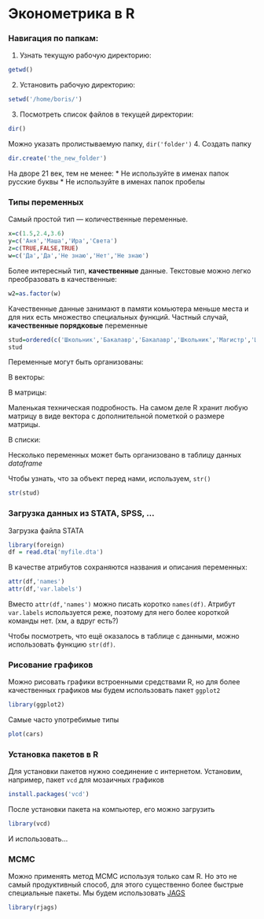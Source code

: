 Эконометрика в R
========================================================


### Навигация по папкам:

1. Узнать текущую рабочую директорию:
```r
getwd()
```
2. Установить рабочую директорию:
```r
setwd('/home/boris/')
```
3. Посмотреть список файлов в текущей директории:
```r
dir()
```
Можно указать пролистываемую папку, `dir('folder')`
4. Создать папку
```r
dir.create('the_new_folder')
```


На дворе 21 век, тем не менее:
* Не используйте в именах папок русские буквы
* Не используйте в именах папок пробелы


### Типы переменных

Самый простой тип --- количественные переменные.

```r
x=c(1.5,2.4,3.6) 
y=c('Аня','Маша','Ира','Света') 
z=c(TRUE,FALSE,TRUE) 
w=c('Да','Да','Не знаю','Нет','Не знаю') 
```

Более интересный тип, **качественные** данные. Текстовые можно легко преобразовать в качественные:
```r
w2=as.factor(w)
```

Качественные данные занимают в памяти комьютера меньше места и для них есть множество специальных функций. Частный случай, **качественные порядковые** переменные
```r
stud=ordered(c('Школьник','Бакалавр','Бакалавр','Школьник','Магистр','Школьник','Магистр','Бакалавр'),levels=c('Школьник','Бакалавр','Магистр'))
stud
```

Переменные могут быть организованы:

В векторы:


В матрицы:


Маленькая техническая подробность. На самом деле R хранит любую матрицу в виде вектора с дополнительной пометкой о размере матрицы.

В списки:


Несколько переменных может быть организовано в таблицу данных *dataframe*



Чтобы узнать, что за объект перед нами, используем, `str()`
```r
str(stud)
```

### Загрузка данных из STATA, SPSS, ...

Загрузка файла STATA
```r
library(foreign)
df = read.dta('myfile.dta')
```

В качестве атрибутов сохраняются названия и описания переменных:
```r
attr(df,'names')
attr(df,'var.labels')
```

Вместо `attr(df,'names')` можно писать коротко `names(df)`. Атрибут `var.labels` используется реже, поэтому для него более короткой команды нет. (хм, а вдруг есть?)  

Чтобы посмотреть, что ещё оказалось в таблице с данными, можно использовать функцию `str(df)`.


### Рисование графиков

Можно рисовать графики встроенными средствами R, но для более качественных графиков мы будем использовать пакет `ggplot2`
```r
library(ggplot2)
```


Самые часто употребимые типы 

```r
plot(cars)
```


### Установка пакетов в R
Для установки пакетов нужно соединение с интернетом. Установим, например, пакет `vcd` для мозаичных графиков
```r
install.packages('vcd')
```
После установки пакета на компьютер, его можно загрузить
```r
library(vcd)
```
И использовать...




### MCMC

Можно применять метод MCMC используя только сам R. Но это не самый продуктивный способ, для этого существенно более быстрые специальные пакеты. Мы будем использовать [JAGS](http://mcmc-jags.sourceforge.net/)


```r
library(rjags)
```




